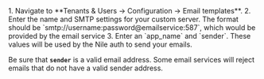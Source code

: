 <Step>
1. Navigate to **Tenants & Users -> Configuration -> Email templates**.
2. Enter the name and SMTP settings for your custom server. The format should be `smtp://username:password@emailservice:587`, which would be provided by the email service
3. Enter an `app_name` and `sender`. These values will be used by the Nile auth to send your emails.

<Tip>Be sure that **`sender`** is a valid email address. Some email services will reject emails that do not have a valid sender address.</Tip>

</Step>
